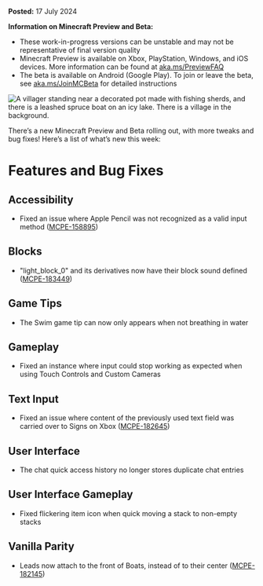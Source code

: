 **Posted:** 17 July 2024

**Information on Minecraft Preview and Beta:**

-   These work-in-progress versions can be unstable and may not be representative of final version quality
-   Minecraft Preview is available on Xbox, PlayStation, Windows, and iOS devices. More information can be found at [aka.ms/PreviewFAQ](https://aka.ms/PreviewFAQ)
-   The beta is available on Android (Google Play). To join or leave the beta, see [aka.ms/JoinMCBeta](https://aka.ms/JoinMCBeta) for detailed instructions

![A villager standing near a decorated pot made with fishing sherds, and there is a leashed spruce boat on an icy lake. There is a village in the background.](https://feedback.minecraft.net/hc/article_attachments/28486269122061)

There’s a new Minecraft Preview and Beta rolling out, with more tweaks and bug fixes! Here’s a list of what’s new this week:

# Features and Bug Fixes

## Accessibility

-   Fixed an issue where Apple Pencil was not recognized as a valid input method ([MCPE-158895](https://bugs.mojang.com/browse/MCPE-158895)) 

## Blocks

-   "light\_block\_0" and its derivatives now have their block sound defined ([MCPE-183449](https://bugs.mojang.com/browse/MCPE-183449)) 

## Game Tips

-   The Swim game tip can now only appears when not breathing in water 

## Gameplay

-   Fixed an instance where input could stop working as expected when using Touch Controls and Custom Cameras 

## Text Input

-   Fixed an issue where content of the previously used text field was carried over to Signs on Xbox ([MCPE-182645](https://bugs.mojang.com/browse/MCPE-182645)) 

## User Interface

-   The chat quick access history no longer stores duplicate chat entries

## User Interface Gameplay

-   Fixed flickering item icon when quick moving a stack to non-empty stacks 

## Vanilla Parity

-   Leads now attach to the front of Boats, instead of to their center ([MCPE-182145](https://bugs.mojang.com/browse/MCPE-182145))

